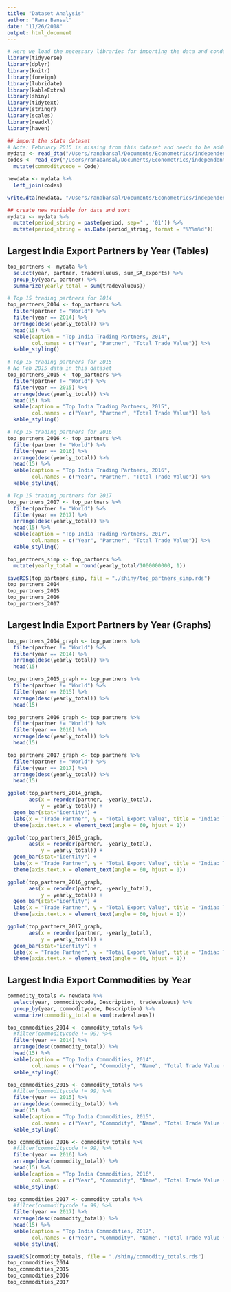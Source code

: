 ```yaml
---
title: "Dataset Analysis"
author: "Rana Bansal"
date: "11/26/2018"
output: html_document
---
```


```r
# Here we load the necessary libraries for importing the data and conducting the analysis. 
library(tidyverse)
library(dplyr)
library(knitr)
library(foreign)
library(lubridate)
library(kableExtra)
library(shiny)
library(tidytext)
library(stringr)
library(scales)
library(readxl)
library(haven)
```

```r
## import the stata dataset
# Note: February 2015 is missing from this dataset and needs to be added
mydata <- read_dta("/Users/ranabansal/Documents/Econometrics/independent/India/Monthly_DTA_Files/India_AllPartners_combined.dta")
codes <- read_csv("/Users/ranabansal/Documents/Econometrics/independent/India/Monthly_DTA_Files/Two_Digit_codes.csv") %>%
  mutate(commoditycode = Code)

newdata <- mydata %>% 
  left_join(codes)

write.dta(newdata, "/Users/ranabansal/Documents/Econometrics/independent/India/Monthly_DTA_Files/newdata.dta")
```

```r
## create new variable for date and sort
mydata <- mydata %>%
  mutate(period_string = paste(period, sep='', '01')) %>%
  mutate(period_string = as.Date(period_string, format = "%Y%m%d"))
```

## Largest India Export Partners by Year (Tables)
```r
top_partners <- mydata %>%
  select(year, partner, tradevalueus, sum_SA_exports) %>%
  group_by(year, partner) %>%
  summarize(yearly_total = sum(tradevalueus))

# Top 15 trading partners for 2014
top_partners_2014 <- top_partners %>%
  filter(partner != "World") %>%
  filter(year == 2014) %>%
  arrange(desc(yearly_total)) %>%
  head(15) %>%
  kable(caption = "Top India Trading Partners, 2014",
        col.names = c("Year", "Partner", "Total Trade Value")) %>%
  kable_styling()

# Top 15 trading partners for 2015
# No Feb 2015 data in this dataset
top_partners_2015 <- top_partners %>%
  filter(partner != "World") %>%
  filter(year == 2015) %>%
  arrange(desc(yearly_total)) %>%
  head(15) %>%
  kable(caption = "Top India Trading Partners, 2015",
        col.names = c("Year", "Partner", "Total Trade Value")) %>%
  kable_styling()

# Top 15 trading partners for 2016
top_partners_2016 <- top_partners %>%
  filter(partner != "World") %>%
  filter(year == 2016) %>%
  arrange(desc(yearly_total)) %>%
  head(15) %>%
  kable(caption = "Top India Trading Partners, 2016",
        col.names = c("Year", "Partner", "Total Trade Value")) %>%
  kable_styling()

# Top 15 trading partners for 2017
top_partners_2017 <- top_partners %>%
  filter(partner != "World") %>%
  filter(year == 2017) %>%
  arrange(desc(yearly_total)) %>%
  head(15) %>%
  kable(caption = "Top India Trading Partners, 2017",
        col.names = c("Year", "Partner", "Total Trade Value")) %>%
  kable_styling()

top_partners_simp <- top_partners %>%
  mutate(yearly_total = round(yearly_total/1000000000, 1))

saveRDS(top_partners_simp, file = "./shiny/top_partners_simp.rds")
top_partners_2014
top_partners_2015
top_partners_2016
top_partners_2017
```

## Largest India Export Partners by Year (Graphs)
```r
top_partners_2014_graph <- top_partners %>%
  filter(partner != "World") %>%
  filter(year == 2014) %>%
  arrange(desc(yearly_total)) %>%
  head(15) 

top_partners_2015_graph <- top_partners %>%
  filter(partner != "World") %>%
  filter(year == 2015) %>%
  arrange(desc(yearly_total)) %>%
  head(15) 

top_partners_2016_graph <- top_partners %>%
  filter(partner != "World") %>%
  filter(year == 2016) %>%
  arrange(desc(yearly_total)) %>%
  head(15) 

top_partners_2017_graph <- top_partners %>%
  filter(partner != "World") %>%
  filter(year == 2017) %>%
  arrange(desc(yearly_total)) %>%
  head(15) 

ggplot(top_partners_2014_graph, 
       aes(x = reorder(partner, -yearly_total), 
           y = yearly_total)) + 
  geom_bar(stat="identity") + 
  labs(x = "Trade Partner", y = "Total Export Value", title = "India: Top 2014 Export Partners") + 
  theme(axis.text.x = element_text(angle = 60, hjust = 1))

ggplot(top_partners_2015_graph, 
       aes(x = reorder(partner, -yearly_total), 
           y = yearly_total)) + 
  geom_bar(stat="identity") + 
  labs(x = "Trade Partner", y = "Total Export Value", title = "India: Top 2015 Export Partners") + 
  theme(axis.text.x = element_text(angle = 60, hjust = 1))

ggplot(top_partners_2016_graph, 
       aes(x = reorder(partner, -yearly_total), 
           y = yearly_total)) + 
  geom_bar(stat="identity") + 
  labs(x = "Trade Partner", y = "Total Export Value", title = "India: Top 2016 Export Partners") + 
  theme(axis.text.x = element_text(angle = 60, hjust = 1))

ggplot(top_partners_2017_graph, 
       aes(x = reorder(partner, -yearly_total), 
           y = yearly_total)) + 
  geom_bar(stat="identity") + 
  labs(x = "Trade Partner", y = "Total Export Value", title = "India: Top 2017 Export Partners") + 
  theme(axis.text.x = element_text(angle = 60, hjust = 1))
```

## Largest India Export Commodities by Year 
```r
commodity_totals <- newdata %>%
  select(year, commoditycode, Description, tradevalueus) %>%
  group_by(year, commoditycode, Description) %>%
  summarize(commodity_total = sum(tradevalueus))

top_commodities_2014 <- commodity_totals %>%
  #filter(commoditycode != 99) %>%
  filter(year == 2014) %>%
  arrange(desc(commodity_total)) %>%
  head(15) %>%
  kable(caption = "Top India Commodities, 2014",
        col.names = c("Year", "Commodity", "Name", "Total Trade Value (USD)")) %>%
  kable_styling()

top_commodities_2015 <- commodity_totals %>%
  #filter(commoditycode != 99) %>%
  filter(year == 2015) %>%
  arrange(desc(commodity_total)) %>%
  head(15) %>%
  kable(caption = "Top India Commodities, 2015",
        col.names = c("Year", "Commodity", "Name", "Total Trade Value (USD)")) %>%
  kable_styling()

top_commodities_2016 <- commodity_totals %>%
  #filter(commoditycode != 99) %>%
  filter(year == 2016) %>%
  arrange(desc(commodity_total)) %>%
  head(15) %>%
  kable(caption = "Top India Commodities, 2016",
        col.names = c("Year", "Commodity", "Name", "Total Trade Value (USD)")) %>%
  kable_styling()

top_commodities_2017 <- commodity_totals %>%
  #filter(commoditycode != 99) %>%
  filter(year == 2017) %>%
  arrange(desc(commodity_total)) %>%
  head(15) %>%
  kable(caption = "Top India Commodities, 2017",
        col.names = c("Year", "Commodity", "Name", "Total Trade Value (USD)")) %>%
  kable_styling()

saveRDS(commodity_totals, file = "./shiny/commodity_totals.rds")
top_commodities_2014
top_commodities_2015
top_commodities_2016
top_commodities_2017
```